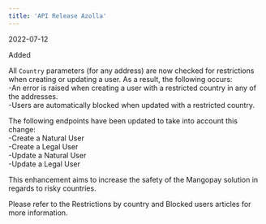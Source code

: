 ```yaml
---  
title: 'API Release Azolla'  
---  
```

<span class="date">2022-07-12</span>  
  
  
<div class="pill pill-green">Added</div>  
  

All `Country` parameters (for any address) are now checked for restrictions when creating or updating a user. As a result, the following occurs:  
-An error is raised when creating a user with a restricted country in any of the addresses.  
-Users are automatically blocked when updated with a restricted country.  

The following endpoints have been updated to take into account this change:  
-Create a Natural User  
-Create a Legal User  
-Update a Natural User  
-Update a Legal User  

This enhancement aims to increase the safety of the Mangopay solution in regards to risky countries.  

Please refer to the Restrictions by country and Blocked users articles for more information.